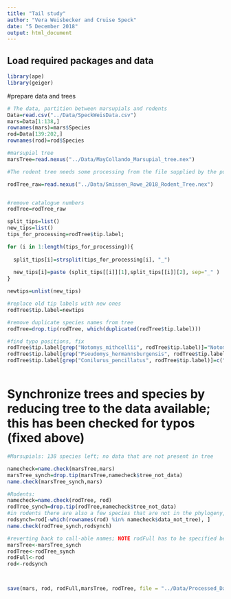 ```yaml
---
title: "Tail study"
author: "Vera Weisbecker and Cruise Speck"
date: "5 December 2018"
output: html_document
---
```



## Load required packages and data
```r
library(ape)
library(geiger)

```

#prepare data and trees
```r
# The data, partition between marsupials and rodents
Data=read.csv("../Data/SpeckWeisData.csv")
mars=Data[1:138,]
rownames(mars)=mars$Species
rod=Data[139:202,]
rownames(rod)=rod$Species

#marsupial tree 
marsTree=read.nexus("../Data/MayCollando_Marsupial_tree.nex")

#The rodent tree needs some processing from the file supplied by the publication 

rodTree_raw=read.nexus("../Data/Smissen_Rowe_2018_Rodent_Tree.nex")


#remove catalogue numbers
rodTree=rodTree_raw

split_tips=list()
new_tips=list()
tips_for_processing=rodTree$tip.label; 

for (i in 1:length(tips_for_processing)){
  
  split_tips[i]=strsplit(tips_for_processing[i], "_")
  
  new_tips[i]=paste (split_tips[[i]][1],split_tips[[i]][2], sep="_" )
}

newtips=unlist(new_tips)

#replace old tip labels with new ones
rodTree$tip.label=newtips

#remove duplicate species names from tree
rodTree=drop.tip(rodTree, which(duplicated(rodTree$tip.label)))

#find typo positions, fix
rodTree$tip.label[grep("Notomys_mithcellii", rodTree$tip.label)]="Notomys_mitchellii"
rodTree$tip.label[grep("Pseudomys_hermannsburgensis", rodTree$tip.label)]=c("Pseudomys_hermannburgensis")
rodTree$tip.label[grep("Conilurus_pencillatus", rodTree$tip.label)]=c("Conilurus_penicillatus")



```

# Synchronize trees and species by reducing tree to the data available; this has been checked for typos (fixed above)
```r
#Marsupials: 138 species left; no data that are not present in tree

namecheck=name.check(marsTree,mars)
marsTree_synch=drop.tip(marsTree,namecheck$tree_not_data)
name.check(marsTree_synch,mars)

#Rodents: 
namecheck=name.check(rodTree, rod)
rodTree_synch=drop.tip(rodTree,namecheck$tree_not_data)
#in rodents there are also a few species that are not in the phylogeny, unfortunately:
rodsynch=rod[-which(rownames(rod) %in% namecheck$data_not_tree), ] 
name.check(rodTree_synch,rodsynch)

#reverting back to call-able names; NOTE rodFull has to be specified before rod is specified to be rodsynch!
marsTree<-marsTree_synch
rodTree<-rodTree_synch
rodFull<-rod
rod<-rodsynch



save(mars, rod, rodFull,marsTree, rodTree, file = "../Data/Processed_Data.rda")


```
